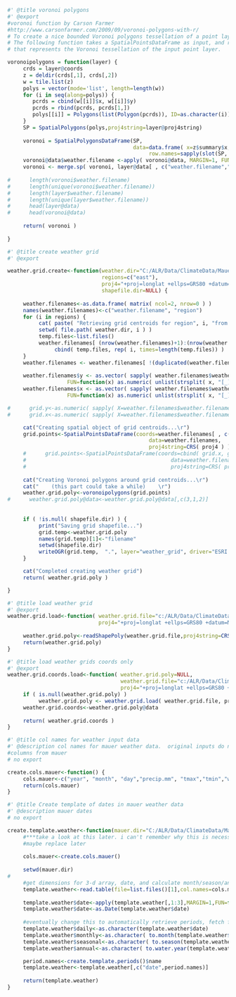 
```r
#' @title voronoi polygons
#' @export
#voronoi function by Carson Farmer
#http://www.carsonfarmer.com/2009/09/voronoi-polygons-with-r/
# To create a nice bounded Voronoi polygons tessellation of a point layer in R, we need two libraries: sp and deldir. 
# The following function takes a SpatialPointsDataFrame as input, and returns a SpatialPolygonsDataFrame 
# that represents the Voronoi tessellation of the input point layer.

voronoipolygons = function(layer) {
     crds = layer@coords
     z = deldir(crds[,1], crds[,2])
     w = tile.list(z)
     polys = vector(mode='list', length=length(w))
     for (i in seq(along=polys)) {
        pcrds = cbind(w[[i]]$x, w[[i]]$y)
        pcrds = rbind(pcrds, pcrds[1,])
        polys[[i]] = Polygons(list(Polygon(pcrds)), ID=as.character(i))
     }
     SP = SpatialPolygons(polys,proj4string=layer@proj4string)
     
     voronoi = SpatialPolygonsDataFrame(SP, 
                                        data=data.frame( x=z$summary$x, y=z$summary$y, 
                                             row.names=sapply(slot(SP, 'polygons'), function(x) slot(x, 'ID'))))
     voronoi@data$weather.filename <-apply( voronoi@data, MARGIN=1, FUN=function(df) paste0("data_",df["y"],"_",df["x"]) )
     voronoi <- merge.sp( voronoi, layer@data[ , c("weather.filename","region")], by = "weather.filename", all.x=T )
     
#      length(voronoi$weather.filename)
#      length(unique(voronoi$weather.filename))
#      length(layer$weather.filename)
#      length(unique(layer$weather.filename))
#      head(layer@data)
#      head(voronoi@data)
     
     return( voronoi )
    
}

```


```r
#' @title create weather grid
#' @export

weather.grid.create<-function(weather.dir="C:/ALR/Data/ClimateData/Mauer/daily",
                              regions=c("east"), 
                              proj4="+proj=longlat +ellps=GRS80 +datum=NAD83 +no_defs",
                              shapefile.dir=NULL) {
     
     weather.filenames<-as.data.frame( matrix( ncol=2, nrow=0 ) )
     names(weather.filenames)<-c("weather.filename", "region")
     for (i in regions) {
          cat( paste( "Retrieving grid centroids for region", i, "from file names...\r" ) )
          setwd( file.path( weather.dir, i ) )
          temp.files<-list.files()
          weather.filenames[ (nrow(weather.filenames)+1):(nrow(weather.filenames)+length(temp.files)),]<-
               cbind( temp.files, rep( i, times=length(temp.files)) )
     }
     weather.filenames <- weather.filenames[ !(duplicated(weather.filenames$weather.filename)), ]
     
     weather.filenames$y <- as.vector( sapply( weather.filenames$weather.filename,  
                   FUN=function(x) as.numeric( unlist(strsplit( x, "[_]" ))[2] )  ) )
     weather.filenames$x <- as.vector( sapply( weather.filenames$weather.filename,  
                   FUN=function(x) as.numeric( unlist(strsplit( x, "[_]" ))[3] )  ) )

#      grid.y<-as.numeric( sapply( X=weather.filenames$weather.filename, FUN=substr,6,12 ) )
#      grid.x<-as.numeric( sapply( X=weather.filenames$weather.filename, FUN=substr,14,21 ) )

     cat("Creating spatial object of grid centroids...\r")
     grid.points<-SpatialPointsDataFrame(coords=weather.filenames[ , c("x","y") ],
                                             data=weather.filenames,
                                             proj4string=CRS( proj4 ) )
     #      grid.points<-SpatialPointsDataFrame(coords=cbind( grid.x, grid.y ),
     #                                              data=weather.filenames,
     #                                              proj4string=CRS( proj4 ) )
          
     cat("Creating Voronoi polygons around grid centroids...\r")
     cat("    (this part could take a while)    \r")
     weather.grid.poly<-voronoipolygons(grid.points)
#      weather.grid.poly@data<-weather.grid.poly@data[,c(3,1,2)]
     
     
     if ( !is.null( shapefile.dir) ) {
          print("Saving grid shapefile...")
          grid.temp<-weather.grid.poly
          names(grid.temp)[1]<-"filename"
          setwd(shapefile.dir)
          writeOGR(grid.temp,  ".", layer="weather_grid", driver="ESRI Shapefile")
     }

     cat("Completed creating weather grid")
     return( weather.grid.poly )

}

```

```r
#' @title load weather grid
#' @export
weather.grid.load<-function( weather.grid.file="c:/ALR/Data/ClimateData/Mauer/weather_grid", 
                             proj4="+proj=longlat +ellps=GRS80 +datum=NAD83 +no_defs" ) {
 
     weather.grid.poly<-readShapePoly(weather.grid.file,proj4string=CRS(proj4))
     return(weather.grid.poly)
}
```

```r
#' @title load weather grids coords only
#' @export
weather.grid.coords.load<-function( weather.grid.poly=NULL,
                                    weather.grid.file="c:/ALR/Data/ClimateData/Mauer/weather_grid",
                                    proj4="+proj=longlat +ellps=GRS80 +datum=NAD83 +no_defs" ) {
     if ( is.null(weather.grid.poly) )
          weather.grid.poly <- weather.grid.load( weather.grid.file, proj4 )
     weather.grid.coords<-weather.grid.poly@data
     
     return( weather.grid.coords )
}
```



```r
#' @title col names for weather input data
#' @description col names for mauer weather data.  original inputs do not have column headers
#columns from mauer
# no export

create.cols.mauer<-function() {
     cols.mauer<-c("year", "month", "day","precip.mm", "tmax","tmin","wind")
     return(cols.mauer)
}

```

```r
#' @title Create template of dates in mauer weather data
#' @description mauer dates
# no export

create.template.weather<-function(mauer.dir="C:/ALR/Data/ClimateData/Mauer/daily/east") {
     #***take a look at this later. i can't remember why this is necessary, instead of just using create.template.mauer
     #maybe replace later
     
     cols.mauer<-create.cols.mauer()
     
     setwd(mauer.dir)
# 
     #get dimensions for 3-d array, date, and calculate month/season/annual date columns
     template.weather<-read.table(file=list.files()[1],col.names=cols.mauer)
     
     template.weather$date<-apply(template.weather[,1:3],MARGIN=1,FUN=function(d) (paste(d,collapse="-")))
     template.weather$date<-as.Date(template.weather$date)
     
     #eventually change this to automatically retrieve periods, fetch functions that assign date for that period, and assign date
     template.weather$daily<-as.character(template.weather$date)
     template.weather$monthly<-as.character( to.month(template.weather$date) )
     template.weather$seasonal<-as.character( to.season(template.weather$date) )
     template.weather$annual<-as.character( to.water.year(template.weather$date) )

     period.names<-create.template.periods()$name
     template.weather<-template.weather[,c("date",period.names)]
     
     return(template.weather)
}

```
